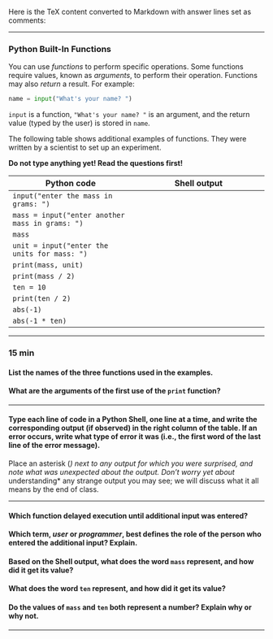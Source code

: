 Here is the TeX content converted to Markdown with answer lines set as comments:

---

### Python Built-In Functions

You can use *functions* to perform specific operations. Some functions require values, known as *arguments*, to perform their operation. Functions may also *return* a result. For example:

```python
name = input("What's your name? ")
```

`input` is a function, `"What's your name? "` is an argument, and the return value (typed by the user) is stored in `name`.

The following table shows additional examples of functions. They were written by a scientist to set up an experiment.

**Do not type anything yet! Read the questions first!**

| Python code | Shell output |
|-------------|--------------|
| `input("enter the mass in grams: ")` | <!-- **Answer:** enter the mass in grams: 100 -->
| `mass = input("enter another mass in grams: ")` | <!-- **Answer:** enter another mass in grams: 10 -->
| `mass` | <!-- **Answer:** '10' -->
| `unit = input("enter the units for mass: ")` | <!-- **Answer:** enter the units for mass: g -->
| `print(mass, unit)` | <!-- **Answer:** 10 g -->
| `print(mass / 2)` | <!-- **Answer:** TypeError -->
| `ten = 10` | <!-- **Answer:** -->
| `print(ten / 2)` | <!-- **Answer:** 5.0 -->
| `abs(-1)` | <!-- **Answer:** 1 -->
| `abs(-1 * ten)` | <!-- **Answer:** 10 -->

---

### 15 min

#### List the names of the three functions used in the examples.

<!-- **Answer:** input, print, abs -->

#### What are the arguments of the first use of the `print` function?
<!-- **Answer:** mass, unit -->

---

#### Type each line of code in a Python Shell, one line at a time, and write the corresponding output (if observed) in the right column of the table. If an error occurs, write what type of error it was (i.e., the first word of the last line of the error message).

Place an asterisk (*) next to any output for which you were surprised, and note what was unexpected about the output. Don't worry yet about *understanding* any strange output you may see; we will discuss what it all means by the end of class.

---

#### Which function delayed execution until additional input was entered?

<!-- **Answer:** The input function. -->

#### Which term, *user* or *programmer*, best defines the role of the person who entered the additional input? Explain.

<!-- **Answer:** User is a better term; programs are ultimately written to be used by non-programmers. -->

#### Based on the Shell output, what does the word `mass` represent, and how did it get its value?

<!-- **Answer:** (Answers may vary) Its value is 10, which the user entered as input. -->

#### What does the word `ten` represent, and how did it get its value?

<!-- **Answer:** Its value is 10 based on the statement `ten = 10`. -->

#### Do the values of `mass` and `ten` both represent a number? Explain why or why not.

<!-- **Answer:** Although they both appear to represent a numerical value, `mass` divided by 2 gives an error, while `ten` divided by 2 gives the expected numerical outcome. -->

---